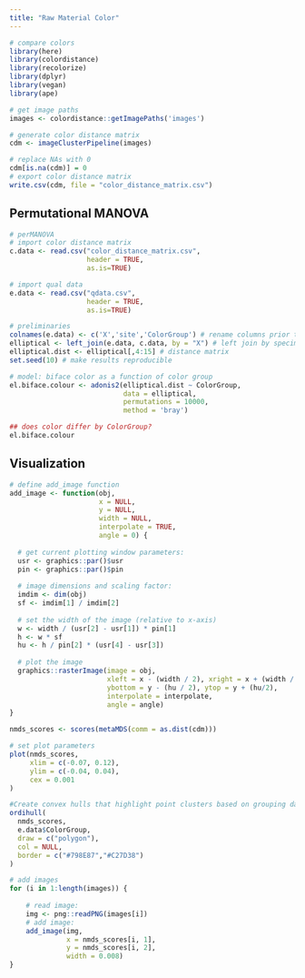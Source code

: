 ```yaml
---
title: "Raw Material Color"
---
```


```r
# compare colors
library(here)
library(colordistance)
library(recolorize)
library(dplyr)
library(vegan)
library(ape)

# get image paths
images <- colordistance::getImagePaths('images')

# generate color distance matrix
cdm <- imageClusterPipeline(images)

# replace NAs with 0
cdm[is.na(cdm)] = 0
# export color distance matrix
write.csv(cdm, file = "color_distance_matrix.csv")
```

## Permutational MANOVA

```r
# perMANOVA
# import color distance matrix
c.data <- read.csv("color_distance_matrix.csv",
                   header = TRUE,
                   as.is=TRUE)

# import qual data
e.data <- read.csv("qdata.csv",
                   header = TRUE,
                   as.is=TRUE)

# preliminaries
colnames(e.data) <- c('X','site','ColorGroup') # rename columns prior to join
elliptical <- left_join(e.data, c.data, by = "X") # left join by specimen number
elliptical.dist <- elliptical[,4:15] # distance matrix
set.seed(10) # make results reproducible

# model: biface color as a function of color group
el.biface.colour <- adonis2(elliptical.dist ~ ColorGroup,
                            data = elliptical,
                            permutations = 10000,
                            method = 'bray')

## does color differ by ColorGroup?
el.biface.colour
```

## Visualization

```r
# define add_image function
add_image <- function(obj,
                      x = NULL,
                      y = NULL,
                      width = NULL,
                      interpolate = TRUE,
                      angle = 0) {
  
  # get current plotting window parameters:
  usr <- graphics::par()$usr
  pin <- graphics::par()$pin
  
  # image dimensions and scaling factor:
  imdim <- dim(obj)
  sf <- imdim[1] / imdim[2]
  
  # set the width of the image (relative to x-axis)
  w <- width / (usr[2] - usr[1]) * pin[1]
  h <- w * sf
  hu <- h / pin[2] * (usr[4] - usr[3])
  
  # plot the image
  graphics::rasterImage(image = obj,
                        xleft = x - (width / 2), xright = x + (width / 2),
                        ybottom = y - (hu / 2), ytop = y + (hu/2),
                        interpolate = interpolate,
                        angle = angle)
}

nmds_scores <- scores(metaMDS(comm = as.dist(cdm)))

# set plot parameters
plot(nmds_scores,
     xlim = c(-0.07, 0.12),
     ylim = c(-0.04, 0.04),
     cex = 0.001
)

#Create convex hulls that highlight point clusters based on grouping dataframe
ordihull(
  nmds_scores,
  e.data$ColorGroup,
  draw = c("polygon"),
  col = NULL,
  border = c("#798E87","#C27D38")
)

# add images
for (i in 1:length(images)) {
       
    # read image:
    img <- png::readPNG(images[i]) 
    # add image:
    add_image(img,
              x = nmds_scores[i, 1],
              y = nmds_scores[i, 2],
              width = 0.008)
}
```
